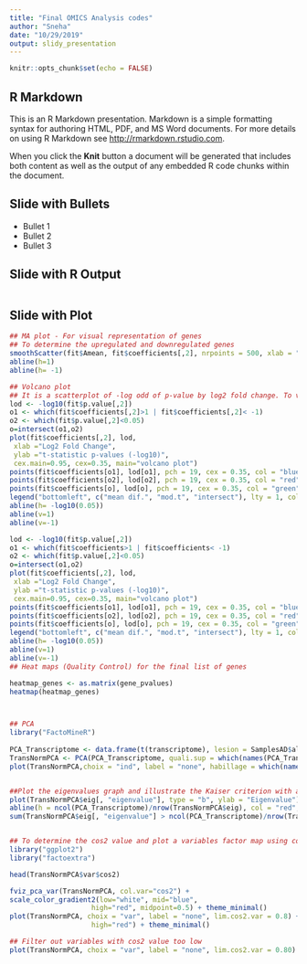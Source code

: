 ```yaml
---
title: "Final OMICS Analysis codes"
author: "Sneha"
date: "10/29/2019"
output: slidy_presentation
---
```


```r
knitr::opts_chunk$set(echo = FALSE)
```

## R Markdown

This is an R Markdown presentation. Markdown is a simple formatting syntax for authoring HTML, PDF, and MS Word documents. For more details on using R Markdown see <http://rmarkdown.rstudio.com>.

When you click the **Knit** button a document will be generated that includes both content as well as the output of any embedded R code chunks within the document.

## Slide with Bullets

- Bullet 1
- Bullet 2
- Bullet 3

## Slide with R Output

```r




```

## Slide with Plot

```r
## MA plot - For visual representation of genes
## To determine the upregulated and downregulated genes
smoothScatter(fit$Amean, fit$coefficients[,2], nrpoints = 500, xlab = "A", ylab = "M", cex.main = 0.9, main = "MA plot")
abline(h=1)
abline(h= -1)

## Volcano plot
## It is a scatterplot of -log odd of p-value by log2 fold change. To visualize the genes with large fold changes that are significant. Upregulated genes are towards the right and downregulated genes are towards the lef and statistically significant genes are towards the top. 
lod <- -log10(fit$p.value[,2])
o1 <- which(fit$coefficients[,2]>1 | fit$coefficients[,2]< -1)
o2 <- which(fit$p.value[,2]<0.05)
o=intersect(o1,o2)
plot(fit$coefficients[,2], lod,
 xlab ="Log2 Fold Change",
 ylab ="t-statistic p-values (-log10)",
 cex.main=0.95, cex=0.35, main="volcano plot")
points(fit$coefficients[o1], lod[o1], pch = 19, cex = 0.35, col = "blue")
points(fit$coefficients[o2], lod[o2], pch = 19, cex = 0.35, col = "red")
points(fit$coefficients[o], lod[o], pch = 19, cex = 0.35, col = "green")
legend("bottomleft", c("mean dif.", "mod.t", "intersect"), lty = 1, col = c("blue", "red", "green"), cex = 0.7)
abline(h= -log10(0.05))
abline(v=1)
abline(v=-1)

lod <- -log10(fit$p.value[,2])
o1 <- which(fit$coefficients>1 | fit$coefficients< -1)
o2 <- which(fit$p.value[,2]<0.05)
o=intersect(o1,o2)
plot(fit$coefficients[,2], lod,
 xlab ="Log2 Fold Change",
 ylab ="t-statistic p-values (-log10)",
 cex.main=0.95, cex=0.35, main="volcano plot")
points(fit$coefficients[o1], lod[o1], pch = 19, cex = 0.35, col = "blue")
points(fit$coefficients[o2], lod[o2], pch = 19, cex = 0.35, col = "red")
points(fit$coefficients[o], lod[o], pch = 19, cex = 0.35, col = "green")
legend("bottomleft", c("mean dif.", "mod.t", "intersect"), lty = 1, col = c("blue", "red", "green"), cex = 0.7)
abline(h= -log10(0.05))
abline(v=1)
abline(v=-1)
## Heat maps (Quality Control) for the final list of genes

heatmap_genes <- as.matrix(gene_pvalues)
heatmap(heatmap_genes)



## PCA 
library("FactoMineR")
  
PCA_Transcriptome <- data.frame(t(transcriptome), lesion = SamplesAD$all_samples.lesional)
TransNormPCA <- PCA(PCA_Transcriptome, quali.sup = which(names(PCA_Transcriptome) == "lesion"), graph = FALSE)
plot(TransNormPCA,choix = "ind", label = "none", habillage = which(names(PCA_Transcriptome) == "lesion"))


##Plot the eigenvalues graph and illustrate the Kaiser criterion with an horizontal line.
plot(TransNormPCA$eig[, "eigenvalue"], type = "b", ylab = "Eigenvalue")
abline(h = ncol(PCA_Transcriptome)/nrow(TransNormPCA$eig), col = "red", lty = "dotted", lwd = 2)
sum(TransNormPCA$eig[, "eigenvalue"] > ncol(PCA_Transcriptome)/nrow(TransNormPCA$eig))


## To determine the cos2 value and plot a variables factor map using cos2 value
library("ggplot2")
library("factoextra")

head(TransNormPCA$var$cos2)

fviz_pca_var(TransNormPCA, col.var="cos2") +
scale_color_gradient2(low="white", mid="blue", 
                    high="red", midpoint=0.5) + theme_minimal()
plot(TransNormPCA, choix = "var", label = "none", lim.cos2.var = 0.8) + scale_color_gradient2(low="white", mid="blue", 
                    high="red") + theme_minimal()

## Filter out variables with cos2 value too low
plot(TransNormPCA, choix = "var", label = "none", lim.cos2.var = 0.80)
```

